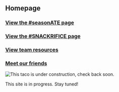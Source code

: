
## <Yellow>Homepage</Yellow>

### <Yellow><NavLink>[View the #seasonATE page](/seasonate)</NavLink></Yellow>

### <Yellow><NavLink>[View the #SNACKRIFICE page](/snackrifice)</NavLink></Yellow>

### <Yellow><NavLink>[View team resources](/resources)</NavLink></Yellow>

### <Yellow><NavLink>[Meet our friends](/friends)</NavLink></Yellow>

<div className="img-box">

![This taco is under construction, check back soon.](https://media.discordapp.net/attachments/755560065645281360/755577280989888562/tacoconstruction.png)

</div>

This site is in progress. Stay tuned!
